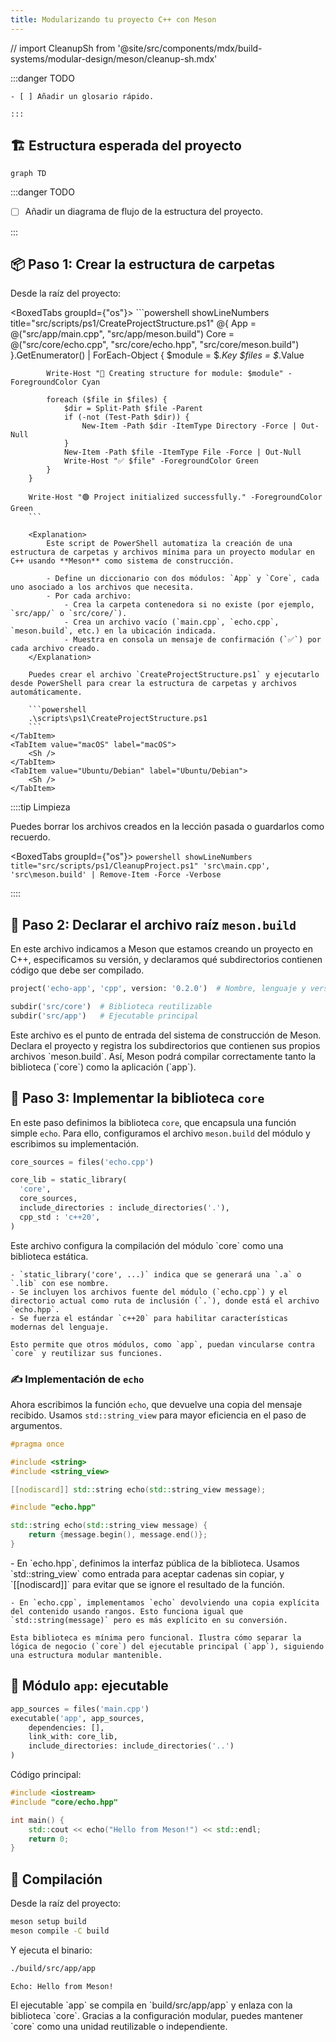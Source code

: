 ```yaml
---
title: Modularizando tu proyecto C++ con Meson
---
```


// import CleanupSh from '@site/src/components/mdx/build-systems/modular-design/meson/cleanup-sh.mdx'

<ReadingTime />
<GitHubRepoLink user="r8vnhill" repo="echo-app-cpp-meson" />

<Glossary>
    :::danger TODO

    - [ ] Añadir un glosario rápido.

    :::
</Glossary>

## 🏗️ Estructura esperada del proyecto

```mermaid
graph TD
```

:::danger TODO

- [ ] Añadir un diagrama de flujo de la estructura del proyecto.

:::

## 📦 Paso 1: Crear la estructura de carpetas

Desde la raíz del proyecto:

<BoxedTabs groupId={"os"}>
    <TabItem value="Windows" label="Windows">
        ```powershell showLineNumbers title="src/scripts/ps1/CreateProjectStructure.ps1"
        @{
            App = @("src/app/main.cpp", "src/app/meson.build")
            Core = @("src/core/echo.cpp", "src/core/echo.hpp", "src/core/meson.build")
        }.GetEnumerator() | ForEach-Object {
            $module = $_.Key
            $files = $_.Value

            Write-Host "📁 Creating structure for module: $module" -ForegroundColor Cyan

            foreach ($file in $files) {
                $dir = Split-Path $file -Parent
                if (-not (Test-Path $dir)) {
                    New-Item -Path $dir -ItemType Directory -Force | Out-Null
                }
                New-Item -Path $file -ItemType File -Force | Out-Null
                Write-Host "✅ $file" -ForegroundColor Green
            }
        }

        Write-Host "🟢 Project initialized successfully." -ForegroundColor Green
        ```

        <Explanation>
            Este script de PowerShell automatiza la creación de una estructura de carpetas y archivos mínima para un proyecto modular en C++ usando **Meson** como sistema de construcción.

            - Define un diccionario con dos módulos: `App` y `Core`, cada uno asociado a los archivos que necesita.
            - Por cada archivo:
                - Crea la carpeta contenedora si no existe (por ejemplo, `src/app/` o `src/core/`).
                - Crea un archivo vacío (`main.cpp`, `echo.cpp`, `meson.build`, etc.) en la ubicación indicada.
                - Muestra en consola un mensaje de confirmación (`✅`) por cada archivo creado.
        </Explanation>
        
        Puedes crear el archivo `CreateProjectStructure.ps1` y ejecutarlo desde PowerShell para crear la estructura de carpetas y archivos automáticamente.

        ```powershell
        .\scripts\ps1\CreateProjectStructure.ps1
        ```
    </TabItem>
    <TabItem value="macOS" label="macOS">
        <Sh />
    </TabItem>
    <TabItem value="Ubuntu/Debian" label="Ubuntu/Debian">
        <Sh />
    </TabItem>
</BoxedTabs>

::::tip Limpieza

Puedes borrar los archivos creados en la lección pasada o guardarlos como recuerdo.

<BoxedTabs groupId={"os"}>
    <TabItem value="Windows" label="Windows">
        ```powershell showLineNumbers title="src/scripts/ps1/CleanupProject.ps1"
        'src\main.cpp', 'src\meson.build' | Remove-Item -Force -Verbose
        ```
    </TabItem>
    <TabItem value="macOS" label="macOS">
        <CleanupSh />
    </TabItem>
    <TabItem value="Ubuntu/Debian" label="Ubuntu/Debian">
        <CleanupSh />
    </TabItem>
</BoxedTabs>

::::

## 🧾 Paso 2: Declarar el archivo raíz `meson.build`

En este archivo indicamos a Meson que estamos creando un proyecto en C++, especificamos su versión, y declaramos qué subdirectorios contienen código que debe ser compilado.

```python title="meson.build"
project('echo-app', 'cpp', version: '0.2.0')  # Nombre, lenguaje y versión del proyecto

subdir('src/core')  # Biblioteca reutilizable
subdir('src/app')   # Ejecutable principal
```

<Explanation>
    Este archivo es el punto de entrada del sistema de construcción de Meson. Declara el proyecto y registra los subdirectorios que contienen sus propios archivos `meson.build`. Así, Meson podrá compilar correctamente tanto la biblioteca (`core`) como la aplicación (`app`).
</Explanation>


## 🧩 Paso 3: Implementar la biblioteca `core`

En este paso definimos la biblioteca `core`, que encapsula una función simple `echo`. Para ello, configuramos el archivo `meson.build` del módulo y escribimos su implementación.

```python title="src/core/meson.build"
core_sources = files('echo.cpp')

core_lib = static_library(
  'core',
  core_sources,
  include_directories : include_directories('.'),
  cpp_std : 'c++20',
)
```

<Explanation>
    Este archivo configura la compilación del módulo `core` como una biblioteca estática. 

    - `static_library('core', ...)` indica que se generará una `.a` o `.lib` con ese nombre.
    - Se incluyen los archivos fuente del módulo (`echo.cpp`) y el directorio actual como ruta de inclusión (`.`), donde está el archivo `echo.hpp`.
    - Se fuerza el estándar `c++20` para habilitar características modernas del lenguaje.

    Esto permite que otros módulos, como `app`, puedan vincularse contra `core` y reutilizar sus funciones.
</Explanation>

### ✍️ Implementación de `echo`

Ahora escribimos la función `echo`, que devuelve una copia del mensaje recibido. Usamos `std::string_view` para mayor eficiencia en el paso de argumentos.

```cpp title="src/core/echo.hpp"
#pragma once

#include <string>
#include <string_view>

[[nodiscard]] std::string echo(std::string_view message);
```

```cpp title="src/core/echo.cpp"
#include "echo.hpp"

std::string echo(std::string_view message) {
    return {message.begin(), message.end()};
}
```

<Explanation>
    - En `echo.hpp`, definimos la interfaz pública de la biblioteca.  
      Usamos `std::string_view` como entrada para aceptar cadenas sin copiar, y `[[nodiscard]]` para evitar que se ignore el resultado de la función.
    
    - En `echo.cpp`, implementamos `echo` devolviendo una copia explícita del contenido usando rangos. Esto funciona igual que `std::string(message)` pero es más explícito en su conversión.

    Esta biblioteca es mínima pero funcional. Ilustra cómo separar la lógica de negocio (`core`) del ejecutable principal (`app`), siguiendo una estructura modular mantenible.
</Explanation>

## 🚀 Módulo `app`: ejecutable

```python title="src/app/meson.build"
app_sources = files('main.cpp')
executable('app', app_sources,
    dependencies: [],
    link_with: core_lib,
    include_directories: include_directories('..')
)
```

Código principal:

```cpp title="src/app/main.cpp"
#include <iostream>
#include "core/echo.hpp"

int main() {
    std::cout << echo("Hello from Meson!") << std::endl;
    return 0;
}
```

## 🔨 Compilación

Desde la raíz del proyecto:

```bash
meson setup build
meson compile -C build
```

Y ejecuta el binario:

```bash
./build/src/app/app
```

```plaintext
Echo: Hello from Meson!
```

<Explanation>
El ejecutable `app` se compila en `build/src/app/app` y enlaza con la biblioteca `core`. Gracias a la configuración modular, puedes mantener `core` como una unidad reutilizable o independiente.
</Explanation>
